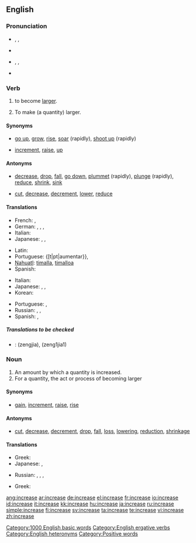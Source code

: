 ==English==

===Pronunciation===
*{{sense|verb}} {{enPR|ĭnkrēs’}}, {{IPA|/ɪnˈkriːs/}}, {{SAMPA|/In"kri:s/}}
*{{audio|en-us-increase-verb.ogg|Audio (US)}}
*{{sense|noun}} {{enPR|ĭn'krēs}}, {{IPA|/ˈɪnkriːs/}}, {{SAMPA|/"Inkri:s/}}
*{{audio|en-us-increase-noun.ogg|Audio (US)}}
*:{{rhymes|iːs}}

===Verb===
{{en-verb|increas|ing}}

# {{intransitive|of a quantity}} to become [[large]]r.
# {{transitive}} To make (a quantity) larger.

====Synonyms====
*{{sense|become larger}} [[go up]], [[grow]], [[rise]], [[soar]] (rapidly), [[shoot up]] (rapidly)
*{{sense|make larger}} [[increment]], [[raise]], {{qualifier|informal}} [[up]]

====Antonyms====
*{{sense|become larger}} [[decrease]], [[drop]], [[fall]], [[go down]], [[plummet]] (rapidly), [[plunge]] (rapidly), [[reduce]], [[shrink]], [[sink]]
*{{sense|make larger}} [[cut]], [[decrease]], [[decrement]], [[lower]], [[reduce]]

====Translations====
{{trans-top|become larger}}
*French: {{t|fr|augmenter}}, {{t|fr|croître}}
*German: {{t|de|wachsen|alt=(an)-wachsen}}, {{t|de|sich vergrößern}}, {{t|de|steigern}}, {{t|de|erhöhen}}
*Italian: {{t|it|aumentare}}
*Japanese: {{t|ja|sc=Jpan|増える|tr=fueru}}, {{t|ja|sc=Jpan|増加する|tr=zōka suru}}, {{t|ja|sc=Jpan|増大する|tr=zōdai suru}}
{{trans-mid}}
*Latin: {{t|la|augere}} <!-- shouldn't [[augere]] move to [[augero]]? -->
*Portuguese: {[t|pt|aumentar}}, {{t|pt|acrescentar}}
*[[Nahuatl]]: [[timalla]], [[timalloa]]
*Spanish: {{t|es|aumentar}}
{{trans-bottom}}

{{trans-top|make larger}}
*Italian: {{t|it|aumentare}}
*Japanese: {{t|ja|sc=Jpan|増える|tr=fueru}}, {{t|ja|sc=Jpan|増加する|tr=zōka suru}}, {{t|ja|sc=Jpan|増大する|tr=zōdai suru}}
*Korean: {{t|ko|sc=Hang|증가시키다|tr=jeunggasikida}}
{{trans-mid}}
*Portuguese: {{t|pt|aumentar}}, {{t|pt|progredir}}
*Russian: {{t|ru|sc=Cyrl|увеличивать|tr=uv'elíčivat'}}, {{t|ru|sc=Cyrl|увеличить|tr=uv'elíčit'}}, {{t|ru|sc=Cyrl|наращивать|tr=narášivat'}} {{t|ru|sc=Cyrl|нарастить|tr=narastít'}}
*Spanish: {{t|es|aumentar}}, {{t|es|subir}}
{{trans-bottom}}

=====Translations to be checked=====
<!--Remove this section once all of the translations below have been moved into the tables above.-->
{{checktrans}}

*{{ttbc|Chinese}}: <!--proper Chinese script required-->(zengjia), (zeng1jia1)

===Noun===
{{en-noun}}

# An amount by which a quantity is increased.
# For a quantity, the act or process of becoming larger

====Synonyms====
*{{sense|amount by which a quantity is increased}} [[gain]], [[increment]], {{qualifier|US, said of pay}} [[raise]], [[rise]]

====Antonyms====
*{{sense|amount by which a quantity is increased}} [[cut]], [[decrease]], [[decrement]], [[drop]], [[fall]], [[loss]], [[lowering]], [[reduction]], [[shrinkage]]

====Translations====
{{trans-top|increased amount}}
*Greek: {{t|el|sc=Grek|αύξηση|f|tr=áfxisi}}
*Japanese: {{t|ja|sc=Jpan|増加|tr=zōka}}, {{t|ja|sc=Jpan|増大|tr=zōdai}}
{{trans-mid}}
*Russian: {{t|ru|sc=Cyrl|увеличиваться|tr=uv'elíčivat's'a}}, {{t|ru|sc=Cyrl|увеличиться|tr=uv'elíčit's'a}}, {{t|ru|sc=Cyrl|возрастать|tr=vozrastát'}}, {{t|ru|sc=Cyrl|возрасти|tr=vozrastí}}
{{trans-bottom}}

{{trans-top|act of becoming larger}}
*Greek: {{t|el|αύξηση|f|tr=áfxisi}}
{{trans-mid}}
{{trans-bottom}}

[[Category:1000 English basic words]]
[[Category:English ergative verbs]]
[[Category:English heteronyms]]
[[Category:Positive words]]

[[ang:increase]]
[[ar:increase]]
[[de:increase]]
[[el:increase]]
[[fr:increase]]
[[io:increase]]
[[id:increase]]
[[it:increase]]
[[kk:increase]]
[[hu:increase]]
[[ja:increase]]
[[ru:increase]]
[[simple:increase]]
[[fi:increase]]
[[sv:increase]]
[[ta:increase]]
[[te:increase]]
[[vi:increase]]
[[zh:increase]]